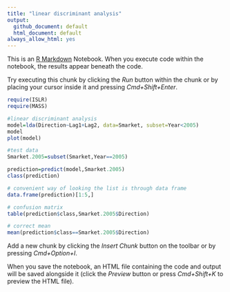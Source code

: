 ```yaml
---
title: "linear discriminant analysis"
output:
  github_document: default
  html_document: default
always_allow_html: yes
---
```



This is an [R Markdown](http://rmarkdown.rstudio.com) Notebook. When you execute code within the notebook, the results appear beneath the code. 

Try executing this chunk by clicking the *Run* button within the chunk or by placing your cursor inside it and pressing *Cmd+Shift+Enter*. 

```r
require(ISLR)
require(MASS)

```

```r

#linear discriminant analysis
model=lda(Direction~Lag1+Lag2, data=Smarket, subset=Year<2005)
model
plot(model)


```

```r

#test data
Smarket.2005=subset(Smarket,Year==2005)

prediction=predict(model,Smarket.2005)
class(prediction)

# convenient way of looking the list is through data frame
data.frame(prediction)[1:5,]

```
```r
# confusion matrix
table(prediction$class,Smarket.2005$Direction)

# correct mean
mean(prediction$class==Smarket.2005$Direction)
```

Add a new chunk by clicking the *Insert Chunk* button on the toolbar or by pressing *Cmd+Option+I*.

When you save the notebook, an HTML file containing the code and output will be saved alongside it (click the *Preview* button or press *Cmd+Shift+K* to preview the HTML file).
